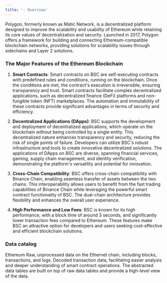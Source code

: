 ```yaml
---
title: '☆ Overview'
---
```


Polygon, formerly known as Matic Network, is a decentralized platform designed to improve the scalability and usability of Ethereum while retaining its core values of decentralization and security. Launched in 2017, Polygon offers a framework for building and connecting Ethereum-compatible blockchain networks, providing solutions for scalability issues through sidechains and Layer 2 solutions.
### The Major Features of the Ethereum Blockchain

1. **Smart Contracts**: Smart contracts on BSC are self-executing contracts with predefined rules and conditions, running on the blockchain. Once the conditions are met, the contract's execution is irreversible, ensuring transparency and trust. Smart contracts facilitate complex decentralized applications, such as decentralized finance (DeFi) platforms and non-fungible token (NFT) marketplaces. The automation and immutability of these contracts provide significant advantages in terms of security and efficiency.

2. **Decentralized Applications (DApps)**: BSC supports the development and deployment of decentralized applications, which operate on the blockchain without being controlled by a single entity. This decentralized nature enhances transparency and security, reducing the risk of single points of failure. Developers can utilize BSC's robust infrastructure and tools to create innovative decentralized solutions. The applications of DApps on BSC are diverse, spanning financial services, gaming, supply chain management, and identity verification, demonstrating the platform's versatility and potential for innovation.

3. **Cross-Chain Compatibility**: BSC offers cross-chain compatibility with Binance Chain, enabling seamless transfer of assets between the two chains. This interoperability allows users to benefit from the fast trading capabilities of Binance Chain while leveraging the powerful smart contract functionality of BSC. The dual-chain architecture provides flexibility and enhances the overall user experience.

4. **High Performance and Low Fees**: BSC is known for its high performance, with a block time of around 3 seconds, and significantly lower transaction fees compared to Ethereum. These features make BSC an attractive option for developers and users seeking cost-effective and efficient blockchain solutions.

### Data catalog

<CardGroup cols={3}>
    <Card title="Raw" icon="binary" href="./Raw/blocks">
        Ethereum Raw, unprocessed data on the Ethernet chain, including blocks, transactions, and logs.
    </Card>
    <Card title="decoded" icon="code" href="./Decoded/overview">
        Decoded transaction data, facilitating easier analysis and deeper understanding of smart contract operations.
    </Card>
    <Card title="Abstracted" icon="head-side-gear" href="./Abstracted/token_metas">
        The abstracted data tables are built on top of raw data tables and provide a high-level view of the data.
    </Card>
</CardGroup>